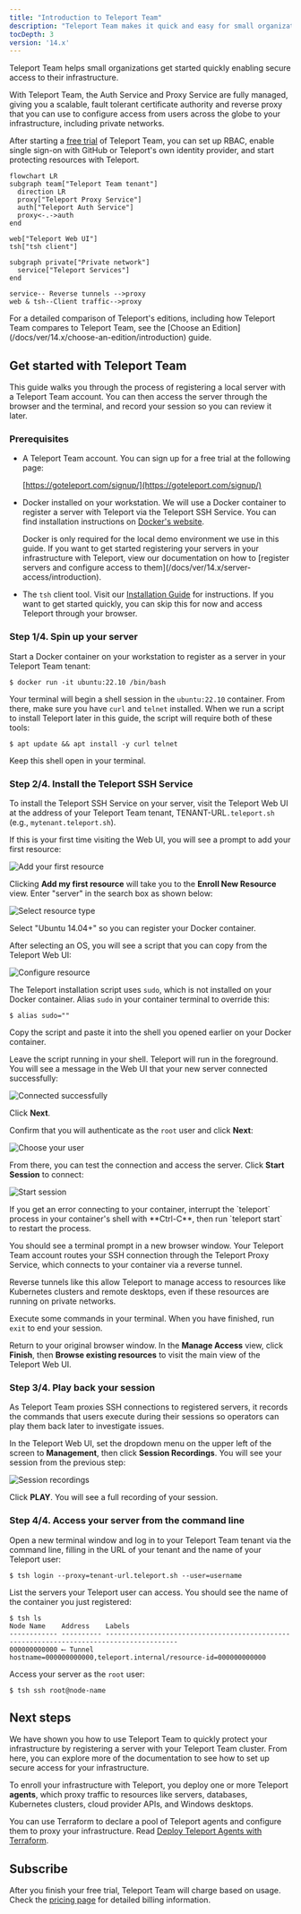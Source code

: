 ```yaml
---
title: "Introduction to Teleport Team"
description: "Teleport Team makes it quick and easy for small organizations set up secure RBAC for their infrastructure."
tocDepth: 3
version: '14.x'
---
```


Teleport Team helps small organizations get started quickly enabling secure
access to their infrastructure.

With Teleport Team, the Auth Service and Proxy Service are fully managed, giving
you a scalable, fault tolerant certificate authority and reverse proxy that you
can use to configure access from users across the globe to your infrastructure,
including private networks.

After starting a [free trial](https://goteleport.com/signup) of Teleport Team,
you can set up RBAC, enable single sign-on with GitHub or Teleport's own
identity provider, and start protecting resources with Teleport.

```mermaid
flowchart LR
subgraph team["Teleport Team tenant"]
  direction LR
  proxy["Teleport Proxy Service"]
  auth["Teleport Auth Service"]
  proxy<-.->auth
end

web["Teleport Web UI"]
tsh["tsh client"]

subgraph private["Private network"]
  service["Teleport Services"]
end 

service-- Reverse tunnels -->proxy
web & tsh--Client traffic-->proxy
```

<Tip>
  For a detailed comparison of Teleport's editions, including how Teleport Team
  compares to Teleport Team, see the [Choose an Edition](/docs/ver/14.x/choose-an-edition/introduction) guide.
</Tip>

## Get started with Teleport Team

This guide walks you through the process of registering a local server with a
Teleport Team account. You can then access the server through the browser and
the terminal, and record your session so you can review it later.

### Prerequisites

- A Teleport Team account. You can sign up for a free trial at the following
  page:

  [https://goteleport.com/signup/](https://goteleport.com/signup/)

- Docker installed on your workstation. We will use a Docker container to
  register a server with Teleport via the Teleport SSH Service. You can find
  installation instructions on [Docker's
  website](https://docs.docker.com/get-docker/).

  <Tip>
    Docker is only required for the local demo environment we use in this guide.
    If you want to get started registering your servers in your infrastructure
    with Teleport, view our documentation on how to [register servers and
    configure access to them](/docs/ver/14.x/server-access/introduction).
  </Tip>

- The `tsh` client tool. Visit our [Installation Guide](/docs/ver/14.x/installation)
  for instructions. If you want to get started quickly, you can skip this for
  now and access Teleport through your browser.

### Step 1/4. Spin up your server

Start a Docker container on your workstation to register as a server in your
Teleport Team tenant:

```code
$ docker run -it ubuntu:22.10 /bin/bash
```

Your terminal will begin a shell session in the `ubuntu:22.10` container. From
there, make sure you have `curl` and `telnet` installed. When we run a script to
install Teleport later in this guide, the script will require both of these
tools:

```code
$ apt update && apt install -y curl telnet
```

Keep this shell open in your terminal.

### Step 2/4. Install the Teleport SSH Service

To install the Teleport SSH Service on your server, visit the Teleport Web UI at
the address of your Teleport Team tenant, TENANT-URL`.teleport.sh`
(e.g., `mytenant.teleport.sh`).

If this is your first time visiting the Web UI, you will see a prompt to add
your first resource:

![Add your first
resource](/assets/add-my-first-resource@2x-239d908158.png)

Clicking **Add my first resource** will take you to the **Enroll New Resource**
view. Enter "server" in the search box as shown below:

![Select resource
type](/assets/choose-resource@2x-e0b1d4cb7e.png)

Select "Ubuntu 14.04+" so you can register your Docker container.

After selecting an OS, you will see a script that you can copy from the Teleport
Web UI:

![Configure resource](/assets/paste-script@2x-0b28e03cd9.png)

The Teleport installation script uses `sudo`, which is not installed on your
Docker container. Alias `sudo` in your container terminal to override this:

```code
$ alias sudo=""
```

Copy the script and paste it into the shell you opened earlier on your Docker
container.

Leave the script running in your shell. Teleport will run in the foreground. You
will see a message in the Web UI that your new server connected successfully:

![Connected
successfully](/assets/successfully-connected@2x-56f5ff8ca4.png)

Click **Next**.

Confirm that you will authenticate as the `root` user and click **Next**:

![Choose your user](/assets/set-up-access@2x-71e027aeb3.png)

From there, you can test the connection and access the server. Click **Start
Session** to connect:

![Start session](/assets/test-connection@2x-1182bd3e8c.png)

<Tip>
  If you get an error connecting to your container, interrupt the `teleport`
  process in your container's shell with **Ctrl-C**, then run `teleport start` to
  restart the process.
</Tip>

You should see a terminal prompt in a new browser window. Your Teleport Team
account routes your SSH connection through the Teleport Proxy Service, which
connects to your container via a reverse tunnel.

Reverse tunnels like this allow Teleport to manage access to resources like
Kubernetes clusters and remote desktops, even if these resources are running on
private networks.

Execute some commands in your terminal. When you have finished, run `exit` to
end your session.

Return to your original browser window. In the **Manage Access** view, click
**Finish**, then **Browse existing resources** to visit the main view of the
Teleport Web UI.

### Step 3/4. Play back your session

As Teleport Team proxies SSH connections to registered servers, it records the
commands that users execute during their sessions so operators can play them
back later to investigate issues.

In the Teleport Web UI, set the dropdown menu on the upper left of the screen to
**Management**, then click **Session Recordings**. You will see your session
from the previous step:

![Session
recordings](/assets/session-recordings@2x-cb38decb3f.png)

Click **PLAY**. You will see a full recording of your session.

### Step 4/4. Access your server from the command line

Open a new terminal window and log in to your Teleport Team tenant
via the command line, filling in the URL of your tenant and the name of your
Teleport user:

```code
$ tsh login --proxy=tenant-url.teleport.sh --user=username
```

List the servers your Teleport user can access. You should see the name of the
container you just registered:

```code
$ tsh ls
Node Name    Address    Labels
------------ ---------- ----------------------------------------------------------------------------------------
000000000000 ⟵ Tunnel   hostname=000000000000,teleport.internal/resource-id=000000000000
```

Access your server as the `root` user:

```code
$ tsh ssh root@node-name
```

## Next steps

We have shown you how to use Teleport Team to quickly protect your
infrastructure by registering a server with your Teleport Team cluster. From
here, you can explore more of the documentation to see how to set up secure
access for your infrastructure.

To enroll your infrastructure with Teleport, you deploy one or more Teleport
**agents**, which proxy traffic to resources like servers, databases, Kubernetes
clusters, cloud provider APIs, and Windows desktops.

You can use Terraform to declare a pool of Teleport agents and configure them to
proxy your infrastructure. Read [Deploy Teleport Agents with
Terraform](/docs/ver/14.x/agents/deploy-agents-terraform).

## Subscribe

After you finish your free trial, Teleport Team will charge based on usage.
Check the [pricing page](https://goteleport.com/pricing/) for detailed
billing information.

